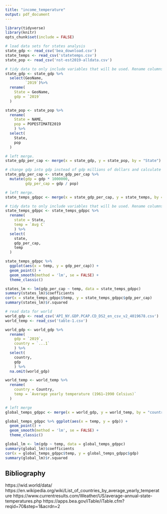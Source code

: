 ```yaml
---
title: "income_temperature"
output: pdf_document
---
```


```r
library(tidyverse)
library(knitr)
opts_chunk$set(include = FALSE)
```

```r
# load data sets for states analysis
state_gdp <- read_csv('bea_download.csv')
state_temps <- read_csv('statetemps.csv')
state_pop <- read_csv('nst-est2019-alldata.csv')
```

```r
# tidy data to only include variables that will be used. Rename columns.
state_gdp <- state_gdp %>% 
  select(GeoName,
         `2019`)%>%
  rename(
    State = GeoName,
    gdp = `2019`
  )

state_pop <- state_pop %>% 
  rename(
    State = NAME,
    pop = POPESTIMATE2019
    ) %>% 
  select(
    State,
    pop
  )
```

```r
# left merge.
state_gdp_per_cap <- merge(x = state_gdp, y = state_pop, by = "State")
```

```r
# change gdp into gdp instead of gdp millions of dollars and calculate gdp per cap
state_gdp_per_cap <- state_gdp_per_cap %>%
  mutate(gdp = gdp * 1000000,
         gdp_per_cap = gdp / pop)
```

```r
# left merge.
state_temps_gdppc <- merge(x = state_gdp_per_cap, y = state_temps, by = "State")
```

```r
# tidy data to only include variables that will be used. Rename columns.
state_temps_gdppc <- state_temps_gdppc %>%
  rename(
    state = State,
    temp = `Avg C`
    ) %>% 
  select(
    state,
    gdp_per_cap,
    temp
  )
```

```r
state_temps_gdppc %>%
  ggplot(aes(x = temp, y = gdp_per_cap)) +
  geom_point() + 
  geom_smooth(method = 'lm', se = FALSE) +
  theme_classic()
```

```r
states_lm <- lm(gdp_per_cap ~ temp, data = state_temps_gdppc)
summary(states_lm)$coefficients
cor(x = state_temps_gdppc$temp, y = state_temps_gdppc$gdp_per_cap)
summary(states_lm)$r.squared
```


```r
# read data for world
world_gdp <- read_csv('API_NY.GDP.PCAP.CD_DS2_en_csv_v2_4019678.csv')
world_temp <- read_csv('table-1.csv')
```

```r
world_gdp <- world_gdp %>%
  rename(
    gdp = `2019`,
    country = `...1`
    ) %>% 
  select(
    country,
    gdp
    ) %>% 
  na.omit(world_gdp)

world_temp <- world_temp %>% 
  rename(
    country = Country,
    temp = `Average yearly temperature (1961–1990 Celsius)`
  )
```

```r
# left merge
global_temps_gdppc <- merge(x = world_gdp, y = world_temp, by = "country")
```

```r
global_temps_gdppc %>% ggplot(aes(x = temp, y = gdp)) +
  geom_point() + 
  geom_smooth(method = 'lm', se = FALSE) +
  theme_classic()
```

```r
global_lm <- lm(gdp ~ temp, data = global_temps_gdppc)
summary(global_lm)$coefficients
cor(x = global_temps_gdppc$temp, y = global_temps_gdppc$gdp)
summary(global_lm)$r.squared
```

## Bibliography

https://wid.world/data/
https://en.wikipedia.org/wiki/List_of_countries_by_average_yearly_temperature
https://www.currentresults.com/Weather/US/average-annual-state-temperatures.php
https://apps.bea.gov/iTable/iTable.cfm?reqid=70&step=1&acrdn=2